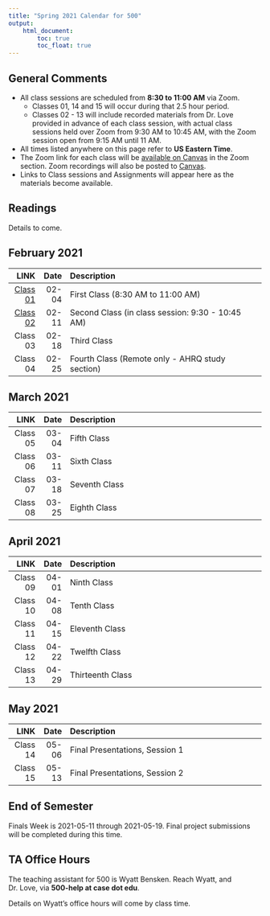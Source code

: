 ```yaml
---
title: "Spring 2021 Calendar for 500"
output: 
    html_document:
        toc: true
        toc_float: true
---
```


## General Comments {-}

- All class sessions are scheduled from **8:30 to 11:00 AM** via Zoom. 
    - Classes 01, 14 and 15 will occur during that 2.5 hour period.
    - Classes 02 - 13 will include recorded materials from Dr. Love provided in advance of each class session, with actual class sessions held over Zoom from 9:30 AM to 10:45 AM, with the Zoom session open from 9:15 AM until 11 AM.
- All times listed anywhere on this page refer to **US Eastern Time**.
- The Zoom link for each class will be [available on Canvas](https://canvas.case.edu) in the Zoom section. Zoom recordings will also be posted to [Canvas](https://canvas.case.edu).
- Links to Class sessions and Assignments will appear here as the materials become available.

## Readings

Details to come.

## February 2021

LINK | Date | Description
--------: | -------: | :-------------------------------------------------------
[Class 01](https://github.com/THOMASELOVE/500-2021/tree/master/classes/class01) | 02-04 | First Class (8:30 AM to 11:00 AM)
[Class 02](https://github.com/THOMASELOVE/500-2021/tree/master/classes/class02) | 02-11 | Second Class (in class session: 9:30 - 10:45 AM)
Class 03 | 02-18 | Third Class
Class 04 | 02-25 | Fourth Class (Remote only - AHRQ study section)

## March 2021

LINK | Date | Description
--------: | -------: | :-------------------------------------------------------
Class 05 | 03-04 | Fifth Class
Class 06 | 03-11 | Sixth Class
Class 07 | 03-18 | Seventh Class
Class 08 | 03-25 | Eighth Class

## April 2021

LINK | Date | Description
--------: | -------: | :-------------------------------------------------------
Class 09 | 04-01 | Ninth Class
Class 10 | 04-08 | Tenth Class
Class 11 | 04-15 | Eleventh Class
Class 12 | 04-22 | Twelfth Class
Class 13 | 04-29 | Thirteenth Class

## May 2021

LINK | Date | Description
--------: | -------: | :-------------------------------------------------------
Class 14 | 05-06 | Final Presentations, Session 1
Class 15 | 05-13 | Final Presentations, Session 2

## End of Semester

Finals Week is 2021-05-11 through 2021-05-19. Final project submissions will be completed during this time.

## TA Office Hours

The teaching assistant for 500 is Wyatt Bensken. Reach Wyatt, and Dr. Love, via **500-help at case dot edu**.

Details on Wyatt's office hours will come by class time.


